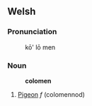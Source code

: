 == Welsh ==

=== Pronunciation ===
: k&#333;' l&#333; men

=== Noun ===
:'''colomen'''
# [[Pigeon]] ''f'' (colomennod)